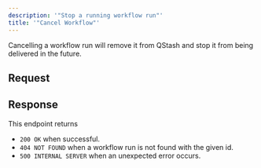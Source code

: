 ```yaml
---
description: '"Stop a running workflow run"'
title: '"Cancel Workflow"'
---
```

Cancelling a workflow run will remove it from QStash and stop it from being delivered
in the future.
## Request
## Response
This endpoint returns
- `200 OK` when successful.
- `404 NOT FOUND` when a workflow run is not found with the given id.
- `500 INTERNAL SERVER` when an unexpected error occurs.